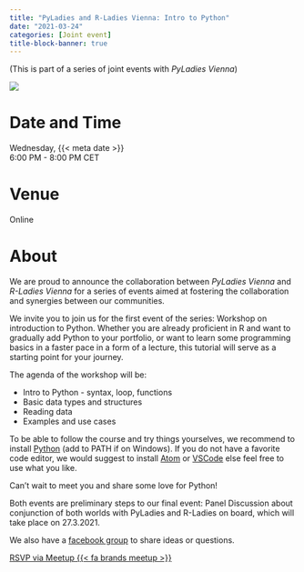 ```yaml
---
title: "PyLadies and R-Ladies Vienna: Intro to Python"
date: "2021-03-24"
categories: [Joint event]
title-block-banner: true
---
```


(This is part of a series of joint events with *PyLadies Vienna*)

![](202103.avif){fig-alt="Flyer for the R-Ladies Vienna March 2021 third event out of three. All information described is available in the main text below."}

# Date and Time

Wednesday, {{< meta date >}}  
6:00 PM - 8:00 PM CET

# Venue

Online

# About

We are proud to announce the collaboration between *PyLadies Vienna* and *R-Ladies Vienna* for a series of events aimed at fostering the collaboration and synergies between our communities.

We invite you to join us for the first event of the series: Workshop on introduction to Python. Whether you are already proficient in R and want to gradually add Python to your portfolio, or want to learn some programming basics in a faster pace in a form of a lecture, this tutorial will serve as a starting point for your journey.

The agenda of the workshop will be: 

- Intro to Python - syntax, loop, functions 
- Basic data types and structures 
- Reading data 
- Examples and use cases

To be able to follow the course and try things yourselves, we recommend to install [Python](https://www.python.org/downloads/) (add to PATH if on Windows). If you do not have a favorite code editor, we would suggest to install [Atom](https://atom.io/) or [VSCode](https://code.visualstudio.com/) else feel free to use what you like.

Can't wait to meet you and share some love for Python!

Both events are preliminary steps to our final event: Panel Discussion about conjunction of both worlds with PyLadies and R-Ladies on board, which will take place on 27.3.2021.

We also have a [facebook group](https://www.facebook.com/groups/2387073381541947/) to share ideas or questions.

[RSVP via Meetup {{< fa brands meetup >}}](https://www.meetup.com/rladies-vienna/events/276953296){.btn .btn-outline-primary .rsvp}
